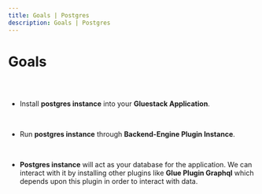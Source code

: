 ```yaml
---
title: Goals | Postgres
description: Goals | Postgres
---
```



<Meta title="Postgres Plugin Docs/Goals" />

# Goals

##

<br />

- Install **postgres instance** into your **Gluestack Application**.

<br />

- Run **postgres instance** through **Backend-Engine Plugin Instance**.

<br />

- **Postgres instance** will act as your database for the application.
  We can interact with it by installing other plugins like **Glue Plugin
  Graphql** which depends upon this plugin in order to interact with
  data.

<br />
